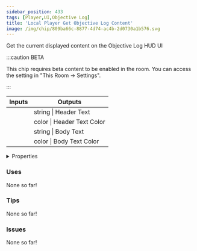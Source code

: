 ```yaml
---
sidebar_position: 433
tags: [Player,UI,Objective Log]
title: 'Local Player Get Objective Log Content'
image: /img/chip/809ba66c-8877-4d74-ac4b-2d0730a1b576.svg
---
```


Get the current displayed content on the Objective Log HUD UI

:::caution BETA

This chip requires beta content to be enabled in the room. You can access the setting in "This Room -> Settings".

:::

<IChip uuid="809ba66c-8877-4d74-ac4b-2d0730a1b576"/>

<table><thead><tr><th>Inputs</th><th>Outputs</th></tr></thead><tbody><tr><td /><td>string | Header Text</td></tr><tr><td /><td>color | Header Text Color</td></tr><tr><td /><td>string | Body Text</td></tr><tr><td /><td>color | Body Text Color</td></tr></tbody></table>

<details>
  <summary>Properties</summary>
  <div>
    <div>
    <table>
      <tbody>
        <tr>
          <td>Is beta required?</td>
          <td>Yes</td>
        </tr>
        <tr>
          <td>Is chip a trolling risk?</td>
          <td>No</td>
        </tr>
        <tr>
          <td>Is chip a role assignment risk?</td>
          <td>No</td>
        </tr>
        <tr>
          <td>Chip UUID</td>
          <td>809ba66c-8877-4d74-ac4b-2d0730a1b576</td>
        </tr>
        <tr>
          <td>Room availability</td>
          <td>Available everywhere</td>
        </tr>
      </tbody>
    </table>
    </div>
  </div>
</details>

### Uses

None so far!

### Tips

None so far!

### Issues

None so far!